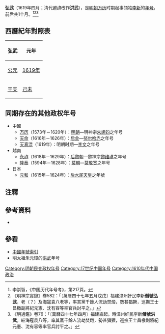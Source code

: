 {{Eranamebox|年号=弘武
|起讫时间= 1619年四月
|政权= 
|帝王= 李新
|历时= 1個月
|timeline= <timeline>
ImageSize  = width:200 height:50
PlotArea   = width:180 height:30 left:10 bottom:20
TimeAxis   = orientation:horizontal
DateFormat = yyyy
Period     = from:1368 till:1644
AlignBars  = early
ScaleMajor = increment:60 start:1368
Colors =
  id:canvas value:rgb(1,1,0.85)
BackgroundColors = canvas:canvas
PlotData =
  width:15 color:black
  bar:era from:start till:end
  bar:era from:1619 till:1619 color:red
</timeline>
|说明= <span style="color: red">弘武</span>在'''明朝'''时期的位置。
}}
'''弘武'''（1619年四月；清代避諱改作'''洪武'''），是[[明朝|明朝]][[万历|万历]]时期起事领袖[[李新_(起事领袖)|李新]]的[[年号|年号]]，前后共1个月。<ref>李崇智，《中国历代年号考》，第217頁。</ref><ref>《明神宗實錄》卷582：「〔萬曆四十七年五月戊戌〕福建漳州奸民李新'''僭號弘武'''，老（？）及海寇袁八老等，率其黨千餘人流劫焚燬，勢甚猖獗，巡撫王士昌檄副將紀元憲、沈有容等率官兵討平之。」</ref><ref>《明通鑑》卷76：「〔萬曆四十七年四月〕福建盜起。時漳州奸民李新'''僭號洪武'''，結海寇袁八等，率其黨千餘人流劫焚燬，勢甚猖獗，巡撫王士昌檄副將紀元憲、沈有容等率官兵討平之。」</ref>

==西曆紀年對照表==
{| class="wikitable"  style="text-align:center;"
!弘武!!元年
|-
![[公元|公元]]
|[[1619年|1619年]]
|-
![[干支|干支]]
|[[己未|己未]]
|}

==同期存在的其他政权年号==
*中國
**[[万历|万历]]（1573年－1620年）：[[明朝|明朝]]—明神宗[[明神宗|朱翊钧]]之年号
**[[天命_(后金)|天命]]（1616年－1626年）：[[后金|后金]]—[[努尔哈赤|努尔哈赤]]之年号
**[[天真混|天真混]]（1619年）：明朝时期—[[李文_(明朝)|李文]]之年号
*越南
**[[永祚_(越南)|永祚]]（1618年－1629年）：[[后黎朝|后黎朝]]—黎神宗[[黎神宗|黎维祺]]之年号
**[[隆泰|隆泰]]（1594年－1628年）：[[莫朝|莫朝]]—[[莫敬宽|莫敬宽]]之年号
*日本
**[[元和_(日本)|元和]]（1615年－1624年）：[[后水尾天皇|后水尾天皇]]之年號

==注釋==
{{Reflist}}

==參考資料==
*{{Cite book|author=[[李崇智|李崇智]]|title=中國歷代年號考|edition=|url=|date=2004-12|publisher=中華書局|location=北京|ISBN=7101025129}}

==參看==
*[[中国年号列表#明朝|中國年號索引]]
*明太祖朱元璋的[[洪武|洪武]]年号

{{明朝年號}}

[[Category:明朝民变政权年号|Category:明朝民变政权年号]]
[[Category:17世纪中国年号|Category:17世纪中国年号]]
[[Category:1610年代中国政治|Category:1610年代中国政治]]
